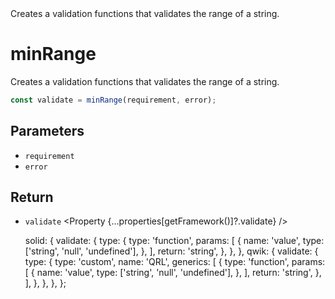 
<Title>minRange</Title>
<Description>
  Creates a validation functions that validates the range of a string.
</Description>

# minRange

Creates a validation functions that validates the range of a string.

```ts
const validate = minRange(requirement, error);
```

## Parameters

- `requirement` <Property type="string" />
- `error` <Property type="string" />

## Return

- `validate` <Property {...properties[getFramework()]?.validate} />

  solid: {
    validate: {
      type: {
        type: 'function',
        params: [
          {
            name: 'value',
            type: ['string', 'null', 'undefined'],
          },
        ],
        return: 'string',
      },
    },
  },
  qwik: {
    validate: {
      type: {
        type: 'custom',
        name: 'QRL',
        generics: [
          {
            type: 'function',
            params: [
              {
                name: 'value',
                type: ['string', 'null', 'undefined'],
              },
            ],
            return: 'string',
          },
        ],
      },
    },
  },
};
